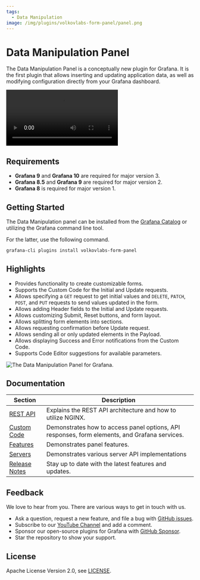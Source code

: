 ```yaml
---
tags:
  - Data Manipulation
image: /img/plugins/volkovlabs-form-panel/panel.png
---
```



# Data Manipulation Panel

The Data Manipulation Panel is a conceptually new plugin for Grafana. It is the first plugin that allows inserting and updating application data, as well as modifying configuration directly from your Grafana dashboard.

<Video
  src="https://www.youtube.com/embed/hVy9NfFiI5U"
  title="Use REST API, Data Source and Queries to manipulate your data."
/>

## Requirements

- **Grafana 9** and **Grafana 10** are required for major version 3.
- **Grafana 8.5** and **Grafana 9** are required for major version 2.
- **Grafana 8** is required for major version 1.

## Getting Started

The Data Manipulation panel can be installed from the [Grafana Catalog](https://grafana.com/grafana/plugins/volkovlabs-form-panel/) or utilizing the Grafana command line tool.

For the latter, use the following command.

```bash
grafana-cli plugins install volkovlabs-form-panel
```

## Highlights

- Provides functionality to create customizable forms.
- Supports the Custom Code for the Initial and Update requests.
- Allows specifying a `GET` request to get initial values and `DELETE`, `PATCH`, `POST`, and `PUT` requests to send values updated in the form.
- Allows adding Header fields to the Initial and Update requests.
- Allows customizing Submit, Reset buttons, and form layout.
- Allows splitting form elements into sections.
- Allows requesting confirmation before Update request.
- Allows sending all or only updated elements in the Payload.
- Allows displaying Success and Error notifications from the Custom Code.
- Supports Code Editor suggestions for available parameters.

<Image
  title="The Data Manipulation Panel for Grafana."
  src="/img/plugins/volkovlabs-form-panel/panel.png"
/>

## Documentation

| Section                  | Description                                                                                   |
| ------------------------ | --------------------------------------------------------------------------------------------- |
| [REST API](architecture) | Explains the REST API architecture and how to utilize NGINX.                                  |
| [Custom Code](code)      | Demonstrates how to access panel options, API responses, form elements, and Grafana services. |
| [Features](features)     | Demonstrates panel features.                                                                  |
| [Servers](servers)       | Demonstrates various server API implementations                                               |
| [Release Notes](release) | Stay up to date with the latest features and updates.                                         |

## Feedback

We love to hear from you. There are various ways to get in touch with us.

- Ask a question, request a new feature, and file a bug with [GitHub issues](https://github.com/volkovlabs/volkovlabs-form-panel/issues/new/choose).
- Subscribe to our [YouTube Channel](https://www.youtube.com/@volkovlabs) and add a comment.
- Sponsor our open-source plugins for Grafana with [GitHub Sponsor](https://github.com/sponsors/VolkovLabs).
- Star the repository to show your support.

## License

Apache License Version 2.0, see [LICENSE](https://github.com/volkovlabs/volkovlabs-form-panel/blob/main/LICENSE).
